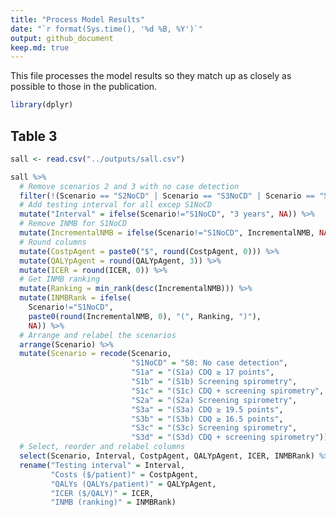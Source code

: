 ```yaml
---
title: "Process Model Results"
date: "`r format(Sys.time(), '%d %B, %Y')`"
output: github_document
keep.md: true
---
```


This file processes the model results so they match up as closely as possible to those in the publication.

```r
library(dplyr)
```

## Table 3

```r
sall <- read.csv("../outputs/sall.csv")

sall %>%
  # Remove scenarios 2 and 3 with no case detection
  filter(!(Scenario == "S2NoCD" | Scenario == "S3NoCD" | Scenario == "S2b")) %>%
  # Add testing interval for all excep S1NoCD
  mutate("Interval" = ifelse(Scenario!="S1NoCD", "3 years", NA)) %>%
  # Remove INMB for S1NoCD
  mutate(IncrementalNMB = ifelse(Scenario!="S1NoCD", IncrementalNMB, NA)) %>%
  # Round columns
  mutate(CostpAgent = paste0("$", round(CostpAgent, 0))) %>%
  mutate(QALYpAgent = round(QALYpAgent, 3)) %>%
  mutate(ICER = round(ICER, 0)) %>%
  # Get INMB ranking
  mutate(Ranking = min_rank(desc(IncrementalNMB))) %>%
  mutate(INMBRank = ifelse(
    Scenario!="S1NoCD",
    paste0(round(IncrementalNMB, 0), "(", Ranking, ")"),
    NA)) %>%
  # Arrange and relabel the scenarios
  arrange(Scenario) %>%
  mutate(Scenario = recode(Scenario,
                           "S1NoCD" = "S0: No case detection",
                           "S1a" = "(S1a) CDQ ≥ 17 points",
                           "S1b" = "(S1b) Screening spirometry",
                           "S1c" = "(S1c) CDQ + screening spirometry",
                           "S2a" = "(S2a) Screening spirometry",
                           "S3a" = "(S3a) CDQ ≥ 19.5 points",
                           "S3b" = "(S3b) CDQ ≥ 16.5 points",
                           "S3c" = "(S3c) Screening spirometry",
                           "S3d" = "(S3d) CDQ + screening spirometry")) %>%
  # Select, reorder and relabel columns
  select(Scenario, Interval, CostpAgent, QALYpAgent, ICER, INMBRank) %>%
  rename("Testing interval" = Interval,
         "Costs ($/patient)" = CostpAgent,
         "QALYs (QALYs/patient)" = QALYpAgent,
         "ICER ($/QALY)" = ICER,
         "INMB (ranking)" = INMBRank)
```